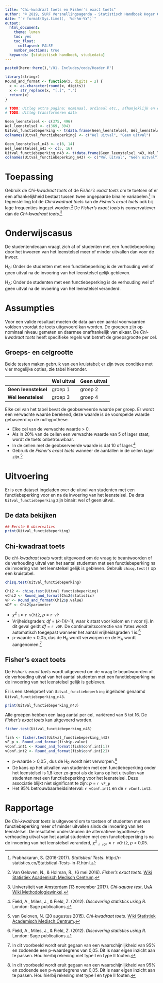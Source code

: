```yaml
---
title: "Chi-kwadraat toets en Fisher's exact toets"
author: "© 2019, SURF Versnellingsagenda - Statistisch Handboek Hoger Onderwijs"
date: "`r format(Sys.time(), '%d-%m-%Y')`"
output:
  html_document:
    theme: lumen
    toc: yes
    toc_float: 
      collapsed: FALSE 
    number_sections: true
  keywords: [statistisch handboek, studiedata]
---
```


<style>
`r htmltools::includeHTML(paste0(here::here(),"/01. Includes/css/Stylesheet_SHHO.css"))`
</style>

```r
paste0(here::here(),"/01. Includes/code/Header.R")
```

<!-- ## BLOK: Functiedefinities.R -->
```r
library(stringr)
Round_and_format <- function(x, digits = 2) {
  x <- as.character(round(x, digits))
  x <- str_replace(x, "[.]", ",")
  return(x)
}
```
<!-- ## /BLOK: Functiedefinities.R -->

<!-- ## BLOK: Data-aanmaken.R -->
```r
# TODO: Uitleg extra pagina: nominaal, ordinaal etc., afhanjeklijk en onafhankelijk  
# TODO: Uitleg transformeren data 
```
```r
Geen_leenstelsel <- c(375, 496)
Wel_leenstelsel <- c(369, 394)
Uitval_functiebeperking <- t(data.frame(Geen_leenstelsel, Wel_leenstelsel))
colnames(Uitval_functiebeperking) <- c("Wel uitval", "Geen uitval")

Geen_leenstelsel_n43 <- c(8, 14)
Wel_leenstelsel_n43 <- c(5, 16)
Uitval_functiebeperking_n43 <- t(data.frame(Geen_leenstelsel_n43, Wel_leenstelsel_n43))
colnames(Uitval_functiebeperking_n43) <- c("Wel uitval", "Geen uitval")
```
<!-- ## /BLOK: Data-aanmaken.R -->

# Toepassing
Gebruik de *Chi-kwadraat toets* of de *Fisher's exact toets* om te toetsen of er een afhankelijkheid bestaat tussen twee ongepaarde binaire variabelen.[^1] In tegenstelling tot de *Chi-kwadraat toets* kan de *Fisher's exact toets* ook bij lage frequenties ingezet worden.[^2] De *Fisher's exact toets* is conservatiever dan de *Chi-kwadraat toets*.[^3]   

# Onderwijscasus
<div id = "casus">
De studentendecaan vraagt zich af of studenten met een functiebeperking door het invoeren van het leenstelsel meer of minder uitvallen dan voor de invoer.

H~0~: Onder de studenten met een functiebeperking is de verhouding wel of geen uitval na de invoering van het leenstelsel gelijk gebleven.

H~A~: Onder de studenten met een functiebeperking is de verhouding wel of geen uitval na de invoering van het leenstelsel veranderd.
</div>

# Assumpties
Voor een valide resultaat moeten de data aan een aantal voorwaarden voldoen voordat de toets uitgevoerd kan worden. De groepen zijn op nominaal niveau gemeten en daarmee onafhankelijk van elkaar. De *Chi-kwadraat toets* heeft specifieke regels wat betreft de groepsgrootte per cel. 

## Groeps- en celgrootte
Beide testen maken gebruik van een kruistabel; er zijn twee condities met vier mogelijke opties, zie tabel hieronder.  

|                      | Wel uitval   | Geen uitval |
| -------------------- | -------------| ------------| 
| **Geen leenstelsel** | groep 1      | groep 2     | 
| **Wel leenstelsel**  | groep 3      | groep 4     | 

Elke cel van het tabel bevat de geobserveerde waarde per groep. Er wordt een verwachte waarde berekend, deze waarde is de voorspelde waarde gebaseerd op de nulhypothese.

* Elke cel van de verwachte waarde > 0. 
* Als in 20% van de cellen een verwachte waarde van 5 of lager staat, wordt de toets onbetrouwbaar. 
* In de cellen met de geobserveerde waarde is dat 10 of lager.[^4] 
* Gebruik de *Fisher’s exact toets* wanneer de aantallen in de cellen lager zijn.[^5] 

# Uitvoering 
Er is een dataset ingeladen over de uitval van studenten met een functiebeperking voor en na de invoering van het leenstelsel. De data `Uitval_functiebeperking` zijn binair: wel of geen uitval. 

## De data bekijken
<!-- ## BLOK: Data-bekijken.R -->
```r
## Eerste 6 observaties
print(Uitval_functiebeperking)
```
<!-- ## /BLOK: Data-bekijken.R -->

## Chi-kwadraat toets
De *chi-kwadraat toets* wordt uitgevoerd om de vraag te beantwoorden of de verhouding uitval van het aantal studenten met een functiebeperking na de invoering van het leenstelsel gelijk is gebleven. Gebruik `chisq.test()` op een kruistabel.  
<!-- ## BLOK: Chi2-toets -->
```r
chisq.test(Uitval_functiebeperking)
```
<!-- ## /BLOK: Chi2-toets-->

```r
Chi2 <- chisq.test(Uitval_functiebeperking)
vChi2 <- Round_and_format(Chi2$statistic)
vP <- Round_and_format(Chi2$p.value)
vDF <- Chi2$parameter
```

* *χ^2^* ~1~ ≈ `r vChi2`, *p* = `r vP`  
* Vrijheidsgraden: *df* = (*k*-1)(*r*-1), waar k staat voor kolom en r voor rij. In dit geval geldt *df* = `r vDF`. De continuïteitscorrectie van Yates wordt automatisch toegepast wanneer het aantal vrijheidsgraden 1 is.[^4]   
* p-waarde < 0,05, dus de H~0~ wordt verworpen en de H~A~ wordt aangenomen.[^6]  

## Fisher's exact toets
De *Fisher's exact toets* wordt uitgevoerd om de vraag te beantwoorden of de verhouding uitval van het aantal studenten met een functiebeperking na de invoering van het leenstelsel gelijk is gebleven. 

Er is een steekproef van `Uitval_functiebeperking` ingeladen genaamd `Uitval_functiebeperking_n43`.
<!-- ## BLOK: data-bekijken-n43 -->
```r
print(Uitval_functiebeperking_n43)
```
<!-- ## /BLOK: data-bekijken-n43 -->

Alle groepen hebben een laag aantal per cel, variërend van 5 tot 16. De *Fisher's exact toets* kan uitgevoerd worden.

<!-- ## BLOK: Fishers-Exact-toets -->
```r
fisher.test(Uitval_functiebeperking_n43)
```
<!-- ## /BLOK: Fishers-Exact-toets -->

```r
fish <- fisher.test(Uitval_functiebeperking_n43)
vF_p <- Round_and_format(fish$p.value)
vConf.int1 <- Round_and_format(fish$conf.int[1])
vConf.int2 <- Round_and_format(fish$conf.int[2])
```

* p-waarde > 0,05 , dus de H~0~ wordt niet verworpen.[^6]  
* De kans op het uitvallen van studenten met een functiebeperking onder het leenstelsel is 1,8 keer zo groot als de kans op het uitvallen van studenten met een functiebeperking voor het leenstelsel. Deze associatie blijkt niet significant te zijn: *p* = `r vF_p`  
* Het 95% betrouwbaarheidsinterval: `r vConf.int1` en de `r vConf.int2`.   

# Rapportage
De *Chi-kwadraat toets* is uitgevoerd om te toetsen of studenten met een functiebeperking meer of minder uitvallen sinds de invoering van het leenstelsel. De resultaten ondersteunen de alternatieve hypothese; de verhouding uitval van het aantal studenten met een functiebeperking is na de invoering van het leenstelsel veranderd, *χ^2^* ~`r vDF`~ ≈ `r vChi2`, *p* < 0,05.
 
[^1]: Prabhakaran, S. (2016-2017). *Statistical Tests*. http://r-statistics.co/Statistical-Tests-in-R.html.
[^2]: Van Geloven, N., & Holman, R., (6 mei 2016). *Fisher's exact toets*. [Wiki Statistiek Academisch Medisch Centrum](https://wikistatistiek.amc.nl/index.php/Fisher's_exact_toets).
[^3]: Universiteit van Amsterdam (13 november 2017). *Chi-square test*. [UvA Wiki Methodologiewinkel](https://wiki.uva.nl/methodologiewinkel/index.php/Chi-square_test#Assumpties). 
[^4]: Field, A., Miles, J., & Field, Z. (2012). *Discovering statistics using R*. London: Sage publications.
[^5]: van Geloven, N. (20 augustus 2015). *Chi-kwadraat toets*. [Wiki Statistiek Academisch Medisch Centrum](https://wikistatistiek.amc.nl/index.php/Chi-kwadraat_toets).
[^6]: In dit voorbeeld wordt eruit gegaan van een waarschijnlijkheid van 95% en zodoende een p-waardegrens van 0,05. Dit is naar eigen inzicht aan te passen. Hou hierbij rekening met type I en type II fouten.
